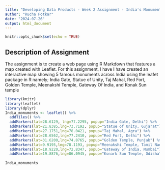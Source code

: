 ---
title: "Developing Data Products - Week 2 Assignment - India's Monuments"
author: "Rucha Potkar"
date: "2024-07-26"
output: html_document
---

```{r setup, include=FALSE}
knitr::opts_chunk$set(echo = TRUE)
```

## Description of Assignment

The assignment is to create a web page using R Markdown that features a map created with Leaflet. For this assignment, I have I have created an interactive map showing 5 famous monuments across India using the leafet package in R namely; India Gate, Statue of Unity, Taj Mahal, Red Fort, Golden Temple, Meenakshi Temple, Gateway Of India, and Konak Sun temple

```{r cars, echo=TRUE}
library(knitr)
library(leaflet)
library(dplyr)
India_monuments <- leaflet() %>%
  addTiles() %>%
  addMarkers(lat=28.6129, lng=77.2295, popup="India Gate, Delhi") %>%
  addMarkers(lat=21.8385,lng=73.7192, popup="Statue of Unity, Gujarat") %>%
  addMarkers(lat=27.1751,lng=78.0421, popup="Taj Mahal, Agra") %>%
  addMarkers(lat=28.6562,lng=77.2410, popup="Red Fort, Delhi") %>%
  addMarkers(lat=31.6200,lng=74.8765, popup="Golden Temple, Punjab") %>%
  addMarkers(lat=9.9195,lng=78.1193, popup="Meenakshi Temple, Tamil Nadu") %>%
  addMarkers(lat=18.9220,lng=72.8347, popup="Gateway of India, Mumbai") %>%
  addMarkers(lat=19.8876,lng=86.0945, popup="Konark Sun Temple, Odisha")
  
India_monuments
```

